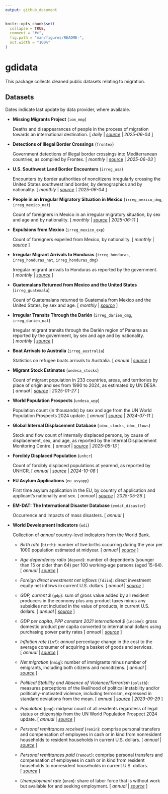 ```yaml
---
output: github_document
---
```


```r
knitr::opts_chunk$set(
  collapse = TRUE,
  comment = "#>",
  fig.path = "man/figures/README-",
  out.width = "100%"
)
```

# gdidata

<!-- badges: start -->
<!-- badges: end -->

This package collects cleaned public datasets relating to migration.

## Datasets

Dates indicate last update by data provider, where available.

- **Missing Migrants Project** (`iom_mmp`)
  
  Deaths and disappearances of people in the process of migration towards an international destination. [&nbsp;*daily* | *[source](https://missingmigrants.iom.int/downloads)* | *2025-06-04*&nbsp;]
  
- **Detections of Illegal Border Crossings** (`frontex`)
  
  Government detections of illegal border crossings into Mediterranean countries, as compiled by Frontex. [&nbsp;*monthly* | [source](https://www.frontex.europa.eu/what-we-do/monitoring-and-risk-analysis/migratory-map/) | *2025-06-03*&nbsp;]
  
- **U.S. Southwest Land Border Encounters** (`irreg_usa`)
  
  Encounters by border authorities of noncitizens irregularly crossing the United States southwest land border, by demographics and by nationality. [&nbsp;*monthly* | *[source](https://www.cbp.gov/document/stats/nationwide-encounters)* | *2025-06-04*&nbsp;]
  
- **People in an Irregular Migratory Situation in Mexico** (`irreg_mexico_dmg`, `irreg_mexico_nat`)
  
  Count of foreigners in Mexico in an irregular migratory situation, by sex and age and by nationality. [&nbsp;*monthly* | *[source](https://portales.segob.gob.mx/es/PoliticaMigratoria/Boletines_Estadisticos)* | *2025-06-11*&nbsp;]
  
- **Expulsions from Mexico** (`irreg_mexico_exp`)
  
  Count of foreigners expelled from Mexico, by nationality. [&nbsp;*monthly* | *[source](https://portales.segob.gob.mx/es/PoliticaMigratoria/Boletines_Estadisticos)*&nbsp;]
  
- **Irregular Migrant Arrivals to Honduras** (`irreg_honduras`, `irreg_honduras_nat`, `irreg_honduras_dmg`)
  
  Irregular migrant arrivals to Honduras as reported by the government. [&nbsp;*monthly* | *[source](https://app.powerbi.com/view?r=eyJrIjoiODNhMGY4MGUtM2NkMy00YTIzLTlmZTAtNmQxZmJiZDhiZjc1IiwidCI6ImUxMWQ5NjIwLTRkM2UtNDEwYi05MTUyLWZkMWNmNmNmNzI5YSJ9)*&nbsp;]
  
- **Guatemalans Returned from Mexico and the United States** (`irreg_guatemala`)
  
  Count of Guatemalans returned to Guatemala from Mexico and the United States, by sex and age. [&nbsp;*monthly* | *[source](https://igm.gob.gt/informes-estadisticos)*&nbsp;]

- **Irregular Transits Through the Darién** (`irreg_darien_dmg`, `irreg_darien_nat`)
  
  Irregular migrant transits through the Darién region of Panama as reported by the government, by sex and age and by nationality. [&nbsp;*monthly* | *[source](https://www.migracion.gob.pa/estadisticas/)*&nbsp;]

- **Boat Arrivals to Australia** (`irreg_australia`)
  
  Statistics on refugee boats arrivals to Australia. [&nbsp;*annual* | *[source](https://www.refugeecouncil.org.au/asylum-boats-statistics/)*&nbsp;]

- **Migrant Stock Estimates** (`undesa_stocks`)

  Count of migrant population in 233 countries, areas, and territories by place of origin and sex from 1990 to 2024, as estimated by UN DESA. [&nbsp;*annual* | *[source](https://www.un.org/development/desa/pd/content/international-migrant-stock)* | *2025-01-27*&nbsp;]

- **World Population Prospects** (`undesa_wpp`)

  Population count (in thousands) by sex and age from the UN World Population Prospects 2024 update. [&nbsp;*annual* | *[source](https://population.un.org/wpp/downloads?folder=Standard%20Projections&group=CSV%20format)* | *2024-07-11*&nbsp;]
  
- **Global Internal Displacement Database** (`idmc_stocks`, `idmc_flows`)
  
  Stock and flow count of internally displaced persons, by cause of displacement, sex, and age, as reported by the Internal Displacement Monitoring Centre. [&nbsp;*annual* | *[source](https://www.internal-displacement.org/database/displacement-data)* | *2025-05-13*&nbsp;]
  
- **Forcibly Displaced Population** (`unhcr`)
  
  Count of forcibly displaced populations at yearend, as reported by UNHCR. [&nbsp;*annual* | *[source](https://www.unhcr.org/refugee-statistics/download/?url=tzZ1du)* | *2024-10-08*&nbsp;]
  
- **EU Asylum Applications** (`eu_asyapp`)
  
  First time asylum application in the EU, by country of application and applicant's nationality and sex. [&nbsp;*annual* | *[source](https://ec.europa.eu/eurostat/databrowser/view/tps00191/default/table?lang=en&category=t_migr.t_migr_asy)* | *2025-05-26*&nbsp;]
  
- **EM-DAT: The International Disaster Database** (`emdat_disaster`)
  
  Occurrence and impacts of mass disasters. [&nbsp;*annual*&nbsp;]
  
- **World Development Indicators** (`wdi`)
  
  Collection of *annual* country-level indicators from the World Bank.
  
  - *Birth rate* (`birth`): number of live births occurring during the year per 1000 population estimated at midyear. [&nbsp;*annual* | *[source](https://data.worldbank.org/indicator/SP.DYN.CBRT.IN)*&nbsp;]

  - *Age dependency ratio* (`depend`): number of dependents (younger than 15 or older than 64) per 100 working-age persons (aged 15-64). [&nbsp;*annual* | *[source](https://data.worldbank.org/indicator/SP.POP.DPND)*&nbsp;]

  - *Foreign direct investment net inflows* (`fdiin`): direct investment equity net inflows in current U.S. dollars. [&nbsp;*annual* | *[source](https://data.worldbank.org/indicator/BX.KLT.DINV.CD.WD)*&nbsp;]

  - *GDP, current $* (`gdp`): sum of gross value added by all resident producers in the economy plus any product taxes minus any subsidies not included in the value of products, in current U.S. dollars. [&nbsp;*annual* | *[source](https://data.worldbank.org/indicator/NY.GDP.MKTP.CD)*&nbsp;]

  - *GDP per capita, PPP constant 2021 international $* (`income`): gross domestic product per capita converted to international dollars using purchasing power parity rates [&nbsp;*annual* | *[source](https://data.worldbank.org/indicator/NY.GDP.PCAP.PP.KD)*&nbsp;]

  - *Inflation rate* (`inf`): *annual* percentage change in the cost to the average consumer of acquiring a basket of goods and services. [&nbsp;*annual* | *[source](https://data.worldbank.org/indicator/FP.CPI.TOTL.ZG)*&nbsp;]

  - *Net migration* (`nmig`): number of immigrants minus number of emigrants, including both citizens and noncitizens. [&nbsp;*annual* | *[source](https://data.worldbank.org/indicator/SM.POP.NETM)*&nbsp;]

  - *Political Stability and Absence of Violence/Terrorism* (`polstb`): measures perceptions of the likelihood of political instability and/or politically-motivated violence, including terrorism, expressed in standard deviations from the mean. [&nbsp;*annual* | *[source](https://www.worldbank.org/en/publication/worldwide-governance-indicators)* | *2023-09-29*&nbsp;]

  - *Population* (`pop`): midyear count of all residents regardless of legal status or citizenship from the UN World Population Prospect 2024 update. [&nbsp;*annual* | *[source](https://www.un.org/development/desa/pd/content/international-migrant-stock)*&nbsp;]

  - *Personal remittances received* (`remin`): comprise personal transfers and compensation of employees in cash or in kind from nonresident households to resident households in current U.S. dollars. [&nbsp;*annual* | *[source](https://data.worldbank.org/indicator/BX.TRF.PWKR.CD.DT)*&nbsp;]

  - *Personal remittances paid* (`remout`): comprise personal transfers and compensation of employees in cash or in kind from resident households to nonresident households in current U.S. dollars. [&nbsp;*[source](https://data.worldbank.org/indicator/BM.TRF.PWKR.CD.DT)*&nbsp;]

  - *Unemployment rate* (`unem`): share of labor force that is without work but available for and seeking employment. [&nbsp;*annual* | *[source](https://data.worldbank.org/indicator/SL.UEM.TOTL.ZS)*&nbsp;]

